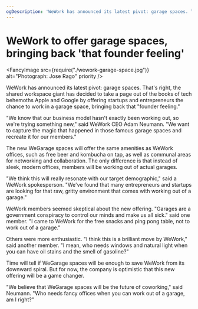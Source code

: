 ```yaml
---
ogDescription: 'WeWork has announced its latest pivot: garage spaces. That''s right, the shared workspace giant has decided to take a page out of the books of tech behemoths Apple and Google by offering startups and entrepreneurs the chance to work in a garage space, bringing back that "founder feeling."'
---
```


# WeWork to offer garage spaces, bringing back 'that founder feeling'

<Metadata dateIso8601="2023-02-20T22:11:52.173Z" />

<FancyImage
  src={require("./wework-garage-space.jpg")}
  alt="Photograph: Jose Rago"
  priority
/>

WeWork has announced its latest pivot: garage spaces. That's right, the shared workspace giant has decided to take a page out of the books of tech behemoths Apple and Google by offering startups and entrepreneurs the chance to work in a garage space, bringing back that "founder feeling."

"We know that our business model hasn't exactly been working out, so we're trying something new," said WeWork CEO Adam Neumann. "We want to capture the magic that happened in those famous garage spaces and recreate it for our members."

The new WeGarage spaces will offer the same amenities as WeWork offices, such as free beer and kombucha on tap, as well as communal areas for networking and collaboration. The only difference is that instead of sleek, modern offices, members will be working out of actual garages.

"We think this will really resonate with our target demographic," said a WeWork spokesperson. "We've found that many entrepreneurs and startups are looking for that raw, gritty environment that comes with working out of a garage."

WeWork members seemed skeptical about the new offering. "Garages are a government conspiracy to control our minds and make us all sick." said one member. "I came to WeWork for the free snacks and ping pong table, not to work out of a garage."

Others were more enthusiastic. "I think this is a brilliant move by WeWork," said another member. "I mean, who needs windows and natural light when you can have oil stains and the smell of gasoline?"

Time will tell if WeGarage spaces will be enough to save WeWork from its downward spiral. But for now, the company is optimistic that this new offering will be a game changer.

"We believe that WeGarage spaces will be the future of coworking," said Neumann. "Who needs fancy offices when you can work out of a garage, am I right?"

